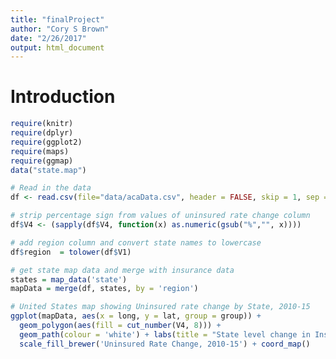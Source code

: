 ```yaml
---
title: "finalProject"
author: "Cory S Brown"
date: "2/26/2017"
output: html_document
---
```


# Introduction 


```r
require(knitr)
require(dplyr)
require(ggplot2)
require(maps)
require(ggmap)
data("state.map")

# Read in the data
df <- read.csv(file="data/acaData.csv", header = FALSE, skip = 1, sep = ",", strip.white = TRUE )

# strip percentage sign from values of uninsured rate change column
df$V4 <- (sapply(df$V4, function(x) as.numeric(gsub("%","", x))))

# add region column and convert state names to lowercase
df$region  = tolower(df$V1)

# get state map data and merge with insurance data
states = map_data('state')
mapData = merge(df, states, by = 'region') 

# United States map showing Uninsured rate change by State, 2010-15
ggplot(mapData, aes(x = long, y = lat, group = group)) +
  geom_polygon(aes(fill = cut_number(V4, 8))) +
  geom_path(colour = 'white') + labs(title = "State level change in Insurance Coverage, 2010-15") +
  scale_fill_brewer('Uninsured Rate Change, 2010-15') + coord_map()

```


```r




```